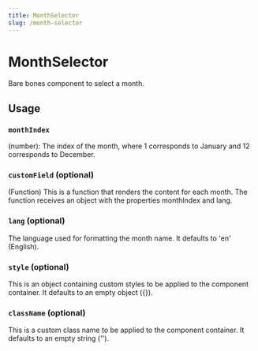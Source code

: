 ```yaml
---
title: MonthSelector
slug: /month-selector
---
```



# MonthSelector

Bare bones component to select a month.

## Usage


### `monthIndex`
(number): The index of the month, where 1 corresponds to January and 12 corresponds to December.

### `customField` (optional)
(Function)
This is a function that renders the content for each month. The function receives an object with the properties monthIndex and lang.

### `lang` (optional)
The language used for formatting the month name. It defaults to 'en' (English).

### `style` (optional)
This is an object containing custom styles to be applied to the component container. It defaults to an empty object ({}).

### `className` (optional)
This is a custom class name to be applied to the component container. It defaults to an empty string ('').
